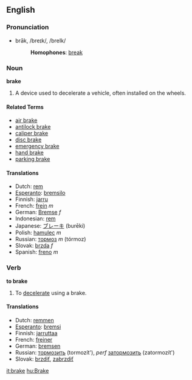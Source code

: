 ==English==

===Pronunciation===
*brāk, /breɪk/, /breIk/
*:'''Homophones''': [[break]]

===Noun===
'''brake'''

# A device used to decelerate a vehicle, often installed on the wheels.

====Related Terms====
*[[air brake]]
*[[antilock brake]]
*[[caliper brake]]
*[[disc brake]]
*[[emergency brake]]
*[[hand brake]]
*[[parking brake]]

====Translations====
*Dutch: [[rem]]
*[[Esperanto]]: [[bremsilo]]
*Finnish: [[jarru]]
*French: [[frein]] ''m''
*German: [[Bremse]] ''f''
*Indonesian: [[rem]]
*Japanese: [[ブレーキ]] (burēki)
*Polish: [[hamulec]] ''m''
*Russian: [[тормоз]] ''m'' (tórmoz)
*Slovak: [[brzda]] ''f''
*Spanish: [[freno]] ''m''

===Verb===
'''to brake'''

# To [[decelerate]] using a brake.

==== Translations ====
*Dutch: [[remmen]]
*[[Esperanto]]: [[bremsi]]
*Finnish: [[jarruttaa]]
*French: [[freiner]]
*German: [[bremsen]]
*Russian: [[тормозить]] (tormozít'), ''perf'' [[затормозить]] (zatormozít')
*Slovak: [[brzdiť]], [[zabrzdiť]]

[[it:brake]]
[[hu:Brake]]